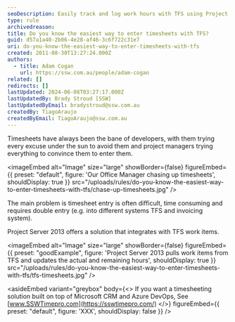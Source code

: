 ```yaml
---
seoDescription: Easily track and log work hours with TFS using Project Server 2013's integrated timesheet feature.
type: rule
archivedreason:
title: Do you know the easiest way to enter timesheets with TFS?
guid: d57a1a40-2b06-4e28-af46-3c6f722c31e7
uri: do-you-know-the-easiest-way-to-enter-timesheets-with-tfs
created: 2011-08-30T13:27:24.000Z
authors:
  - title: Adam Cogan
    url: https://ssw.com.au/people/adam-cogan
related: []
redirects: []
lastUpdated: 2024-06-08T03:27:17.000Z
lastUpdatedBy: Brady Stroud [SSW]
lastUpdatedByEmail: bradystroud@ssw.com.au
createdBy: TiagoAraujo
createdByEmail: TiagoAraujo@ssw.com.au
---
```


Timesheets have always been the bane of developers, with them trying every excuse under the sun to avoid them and project managers trying everything to convince them to enter them.

<imageEmbed
  alt="Image"
  size="large"
  showBorder={false}
  figureEmbed={{
    preset: "default",
    figure: 'Our Office Manager chasing up timesheets',
    shouldDisplay: true
  }}
  src="/uploads/rules/do-you-know-the-easiest-way-to-enter-timesheets-with-tfs/chase-up-timesheets.jpg"
/>

The main problem is timesheet entry is often difficult, time consuming and requires double entry (e.g. into different systems TFS and invoicing system).

Project Server 2013 offers a solution that integrates with TFS work items.

<imageEmbed
  alt="Image"
  size="large"
  showBorder={false}
  figureEmbed={{
    preset: "goodExample",
    figure: 'Project Server 2013 pulls work items from TFS and updates the actual and remaining hours',
    shouldDisplay: true
  }}
  src="/uploads/rules/do-you-know-the-easiest-way-to-enter-timesheets-with-tfs/tfs-timesheets.jpg"
/>

<asideEmbed
  variant="greybox"
  body={<>
    If you want a timesheeting solution built on top of Microsoft CRM and Azure DevOps, See [www.SSWTimepro.com](https://sswtimepro.com/)
  </>}
  figureEmbed={{
    preset: "default",
    figure: 'XXX',
    shouldDisplay: false
  }}
/>
